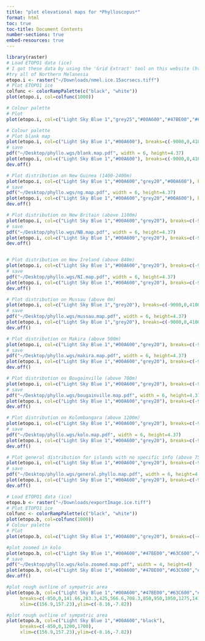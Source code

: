 ```yaml
---
title: "plot elevational maps for *Phylloscopus*"
format: html
toc: true
toc-title: Document Contents
number-sections: true
embed-resources: true
---
```


```r
library(raster)
# Load ETOPO1 data (ice)
# I got these data by using the 'Grid Extract' tool on this website (https://www.ncei.noaa.gov/maps/grid-extract/). For each grid plotted here I chose the option: 'Ice Surface; 15 Arcseconds'.
#try all of Northern Melanesia
etopo.i <- raster("~/Downloads/nmel.ice.15acrsecs.tiff")
# Plot ETOPO1 ice
colfunc <- colorRampPalette(c("black", "white"))
plot(etopo.i, col=colfunc(1000))

# Colour palette
# Plot
plot(etopo.i, col=c("Light Sky Blue 1","grey25","#00A600","#47BE00","#63C600","#80CE00","#A0D600", "#C2DE00","#E6E600","#E7D01A","#E8C034","#EAB64E","#EBB169","#EDB283"), breaks=c(-9000,-130,seq(0,4000, by = 4000/12)))
```

```r
# Colour palette
# Plot blank map
plot(etopo.i, col=c("Light Sky Blue 1","#00A600"), breaks=c(-9000,0,4100))
# save
pdf("~/Desktop/phyllo.wgs/blank.map.pdf", width = 6, height=4.37)
plot(etopo.i, col=c("Light Sky Blue 1","#00A600"), breaks=c(-9000,0,4100))
dev.off()

# Plot distribution on New Guinea (1400-2400m)
plot(etopo.i, col=c("Light Sky Blue 1","#00A600","grey20","#00A600"), breaks=c(-9000,0,1400,2400,4100))
# save
pdf("~/Desktop/phyllo.wgs/ng.map.pdf", width = 6, height=4.37)
plot(etopo.i, col=c("Light Sky Blue 1","#00A600","grey20","#00A600"), breaks=c(-9000,0,1400,2400,4100))
dev.off()

# Plot distribution on New Britain (above 1100m)
plot(etopo.i, col=c("Light Sky Blue 1","#00A600","grey20"), breaks=c(-9000,0,1100,4100))
# save
pdf("~/Desktop/phyllo.wgs/NB.map.pdf", width = 6, height=4.37)
plot(etopo.i, col=c("Light Sky Blue 1","#00A600","grey20"), breaks=c(-9000,0,1100,4100))
dev.off()


# Plot distribution on New Ireland (above 840m)
plot(etopo.i, col=c("Light Sky Blue 1","#00A600","grey20"), breaks=c(-9000,0,840,4100))
# save
pdf("~/Desktop/phyllo.wgs/NI.map.pdf", width = 6, height=4.37)
plot(etopo.i, col=c("Light Sky Blue 1","#00A600","grey20"), breaks=c(-9000,0,840,4100))
dev.off()

# Plot distribution on Mussau (above 0m)
plot(etopo.i, col=c("Light Sky Blue 1","grey20"), breaks=c(-9000,0,4100))
# save
pdf("~/Desktop/phyllo.wgs/mussau.map.pdf", width = 6, height=4.37)
plot(etopo.i, col=c("Light Sky Blue 1","grey20"), breaks=c(-9000,0,4100))
dev.off()

# Plot distribution on Makira (above 500m)
plot(etopo.i, col=c("Light Sky Blue 1","#00A600","grey20"), breaks=c(-9000,0,500,4100))
# save
pdf("~/Desktop/phyllo.wgs/makira.map.pdf", width = 6, height=4.37)
plot(etopo.i, col=c("Light Sky Blue 1","#00A600","grey20"), breaks=c(-9000,0,500,4100))
dev.off()

# Plot distribution on Bougainville (above 700m)
plot(etopo.i, col=c("Light Sky Blue 1","#00A600","grey20"), breaks=c(-9000,0,700,4100))
# save
pdf("~/Desktop/phyllo.wgs/bougainville.map.pdf", width = 6, height=4.37)
plot(etopo.i, col=c("Light Sky Blue 1","#00A600","grey20"), breaks=c(-9000,0,700,4100))
dev.off()

# Plot distribution on Kolombangara (above 1200m)
plot(etopo.i, col=c("Light Sky Blue 1","#00A600","grey20"), breaks=c(-9000,0,1200,4100))
# save
pdf("~/Desktop/phyllo.wgs/kolo.map.pdf", width = 6, height=4.37)
plot(etopo.i, col=c("Light Sky Blue 1","#00A600","grey20"), breaks=c(-9000,0,1200,4100))
dev.off()

# Plot general distribution for islands with no specific info (above 750m)
plot(etopo.i, col=c("Light Sky Blue 1","#00A600","grey20"), breaks=c(-9000,0,750,4100))
# save
pdf("~/Desktop/phyllo.wgs/general.phyllo.map.pdf", width = 6, height=4.37)
plot(etopo.i, col=c("Light Sky Blue 1","#00A600","grey20"), breaks=c(-9000,0,750,4100))
dev.off()

```

```r
# Load ETOPO1 data (ice)
etopo.b <- raster("~/Downloads/exportImage.ice.tiff")
# Plot ETOPO1 ice
colfunc <- colorRampPalette(c("black", "white"))
plot(etopo.b, col=colfunc(1000))
# Colour palette
# Plot
plot(etopo.b, col=c("Light Sky Blue 1","#00A600","grey20"), breaks=c(-4500,0,1200,1740))

#plot zoomed in kolo
plot(etopo.b, col=c("Light Sky Blue 1","#00A600","#47BE00","#63C600","#80CE00","#A0D600", "#C2DE00","#E6E600","#E7D01A","#E8C034","#EAB64E","#EBB169","#EDB283"), breaks=c(-850,seq(0,1700, by = 1700/12)), xlim=c(156.9,157.23),ylim=c(-8.16,-7.82))
# save
pdf("~/Desktop/phyllo.wgs/kolo.zoomed.map.pdf", width = 4, height=4)
plot(etopo.b, col=c("Light Sky Blue 1","#00A600","#47BE00","#63C600","#80CE00","#A0D600", "#C2DE00","#E6E600","#E7D01A","#E8C034","#EAB64E","#EBB169","#EDB283"), breaks=c(-850,seq(0,1700, by = 1700/12)), xlim=c(156.9,157.23),ylim=c(-8.16,-7.82))
dev.off()

#plot rough outline of sympatric area
plot(etopo.b, col=c("Light Sky Blue 1","#00A600","#47BE00","#63C600","#80CE00","#A0D600", "#C2DE00","#E6E600","black","#E7D01A","#E8C034","#EAB64E","#EBB169","#EDB283"),
     breaks=c(-850,0,141.66,283.3,425,566.6,708.3,850,950,1050,1275,1416.6,1558.3,1700),
     xlim=c(156.9,157.23),ylim=c(-8.16,-7.82))

#plot rough outline of sympatric area
plot(etopo.b, col=c("Light Sky Blue 1","#00A600","black"),
     breaks=c(-850,0,1200,1700),
     xlim=c(156.9,157.23),ylim=c(-8.16,-7.82))


```

